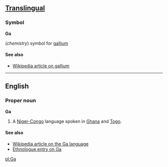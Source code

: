 ==[[Translingual]]==
===Symbol===
'''Ga'''

(''chemistry'') symbol for [[gallium]]

====See also====
*[[w:Gallium|Wikipedia article on gallium]]

----

==English==
===Proper noun===
'''Ga'''

# A [[Niger-Congo]] language spoken in [[Ghana]] and [[Togo]].

====See also====
*[[w:Ga language|Wikipedia article on the Ga language]]
*[http://www.ethnologue.com/show_language.asp?code=GAC Ethnologue entry on Ga]

[[pl:Ga]]